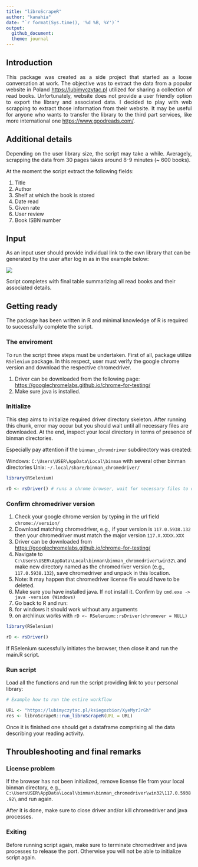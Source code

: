 ```yaml
---
title: "libroScrapeR"
author: "kanahia"
date: "`r format(Sys.time(), '%d %B, %Y')`"
output:
  github_document:
  theme: journal
---
```


## Introduction

<p align="justify"> This package was created as a side project that started as a loose conversation at work. The objective was to extract the data from a popular website in Poland [https://lubimyczytac.pl](https://lubimyczytac.pl) utilized for sharing a collection of read books. Unfortunately, website does not provide a user friendly option to export the library and associated data. I decided to play with web scrapping to extract those information from their website.
It may be useful for anyone who wants to transfer the library to the third part services, like more 
international one [https://www.goodreads.com/](https://www.goodreads.com/). </p>

## Additional details

<p align="justify">
Depending on the user library size, the script may take a while. Averagely, scrapping the data from
30 pages takes around 8-9 minutes (~ 600 books). </p>

At the moment the script extract the following fields:

1. Title
2. Author
3. Shelf at which the book is stored
4. Date read
5. Given rate
6. User review
7. Book ISBN number

## Input 

<p align="justify">
As an input user should provide individual link to the own library that can be generated by the user after log in as in the example below:

![](https://github.com/kanahia/libroScrapeR/assets/49271254/63b54e86-7595-4b0d-9c62-ef6572e70f02)

Script completes with final table summarizing all read books and their associated details.

</p>

## Getting ready

<p align="justify">

The package has been written in R and minimal knowledge of R is required to successfully complete 
the script.

</p>

### The enviroment 

<p align="justify">

To run the script three steps must be undertaken. First of all, package utilize `RSelenium` package.
In this respect, user must verify the google chrome version and download the respective chromedriver.

1. Driver can be downloaded from the following page: [https://googlechromelabs.github.io/chrome-for-testing/](https://googlechromelabs.github.io/chrome-for-testing/)
2. Make sure java is installed. 

</p>

### Initialize 

<p align="justify">

This step aims to initialize required driver directory skeleton.
After running this chunk, error may occur but you should wait until all necessary files 
are downloaded. At the end, inspect your local directory in terms of presence of binman directories.

Especially pay attention if the `binman_chromdriver` subdirectory was created:

Windows: `C:\Users\USER\AppData\Local\binman` with several other binman directories
Unix: `~/.local/share/binman_chromedriver/`

</p>

```r

library(RSelenium)

rD <- rsDriver() # runs a chrome browser, wait for necessary files to download
```

### Confirm chromedriver version

<p align="justify">

1. Check your google chrome version by typing in the url field `chrome://version/`
2. Download matching chromedriver, e.g., if your version is `117.0.5938.132` then your chromedriver 
must match the major version `117.X.XXXX.XXX`
  1. Driver can be downloaded from [https://googlechromelabs.github.io/chrome-for-testing/](https://googlechromelabs.github.io/chrome-for-testing/)
  2. Navigate to `C:\Users\USER\AppData\Local\binman\binman_chromedriver\win32\` 
and make new directory named as the chromedriver version (e.g., `117.0.5938.132`), save chromedriver and unpack in this location.
  3. Note: It may happen that chromedriver license file would have to be deleted.
3. Make sure you have installed java. If not install it. 
Confirm by `cmd.exe -> java -version (Windows)`
4. Go back to R and run:
  1. for windows it should work without any arguments
  2. on archlinux works with `rD <- RSelenium::rsDriver(chromever = NULL)`

</p>

```r

library(RSelenium)

rD <- rsDriver()

```

<p align="justify">

If RSelenium sucessfully initiates the browser, then close it and run the main.R script.

</p>

### Run script

<p align="justify">

Load all the functions and run the script providing link to your personal library:

</p>

```r

# Example how to run the entire workflow

URL <- "https://lubimyczytac.pl/ksiegozbior/XyeMyrJrGh"
res <- libroScrapeR::run_libroScrapeR(URL = URL)

```

<p align="justify">

Once it is finished one should get a dataframe comprising all the data describing your reading activity.

</p>

## Throubleshooting and final remarks

### License problem

<p align="justify">

If the browser has not been initialized, remove license file from your local binman directory, e.g.,
`C:\UsersUSER\AppData\Local\binman\binman_chromedriver\win32\117.0.5938.92\` and run again.

After it is done, make sure to close driver and/or kill chromedriver and java processes. 

</p>

### Exiting

<p align="justify">

Before running script again, make sure to terminate chromedriver and java processes to release the port. Otherwise you will not be able to initialize script again.

</p>
